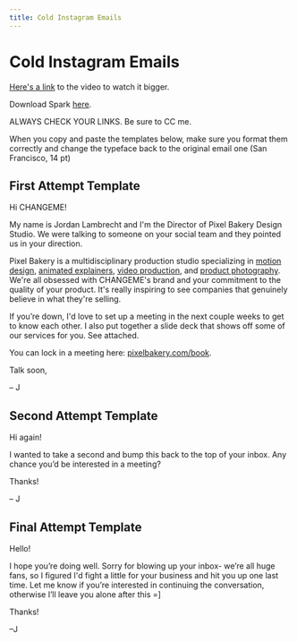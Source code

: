 ```yaml
---
title: Cold Instagram Emails
---
```



# Cold Instagram Emails

<VideoPlayer url='https://player.vimeo.com/progressive_redirect/download/806423967/rendition/2160p/process_doc_%E2%80%93_sending_instagram_emails%20%282160p%29.mp4?loc=external&signature=c6a595b14f7e0d2610237c7acb89612bfda5d7422717e9e4010e70f547b4e3ec' playsInline={true}/>

[Here's a link](https://vimeo.com/806423967/0d3f2f8c26) to the video to watch it bigger.

Download Spark [here](https://sparkmailapp.com).

ALWAYS CHECK YOUR LINKS. Be sure to CC me.

When you copy and paste the templates below, make sure you format them correctly and change the typeface back to the original email one (San Francisco, 14 pt)

## First Attempt Template

Hi CHANGEME!

My name is Jordan Lambrecht and I'm the Director of Pixel Bakery Design Studio. We were talking to someone on your social team and they pointed us in your direction.

Pixel Bakery is a multidisciplinary production studio specializing in [motion design](https://pixelbakery.com/work/case-studies/oxbow-hay-the-oxbow-way?utm_source=email&utm_medium=email&utm_campaign=slide_deck_2022), [animated explainers](https://pixelbakery.com/work/case-studies/Onyx-Coffee-Journey?utm_source=email&utm_medium=email&utm_campaign=slide_deck_2022), [video production](https://pixelbakery.com/work/case-studies/sola-tiny-chef?utm_source=email&utm_medium=email&utm_campaign=slide_deck_2022), and [product photography](https://pixelbakery.com/work/case-studies/snacklins-content-kit?utm_source=email&utm_medium=email&utm_campaign=slide_deck_2022). We're all obsessed with CHANGEME's brand and your commitment to the quality of your product. It's really inspiring to see companies that genuinely believe in what they're selling.

If you’re down, I'd love to set up a meeting in the next couple weeks to get to know each other. I also put together a slide deck that shows off some of our services for you. See attached.

You can lock in a meeting here: [pixelbakery.com/book](https://pixelbakery.com/book).

Talk soon,

– J

## Second Attempt Template

Hi again!

I wanted to take a second and bump this back to the top of your inbox. Any chance you’d be interested in a meeting?

Thanks!

– J

## Final Attempt Template

Hello!

I hope you’re doing well. Sorry for blowing up your inbox- we’re all huge fans, so I figured I'd fight a little for your business and hit you up one last time. Let me know if you’re interested in continuing the conversation, otherwise I’ll leave you alone after this =]

Thanks!

–J
